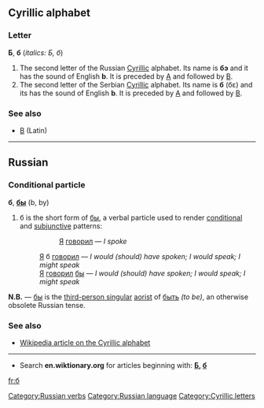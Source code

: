 ==Cyrillic alphabet==
===Letter===
'''Б''', '''б''' (''italics: Б, б'')

# The second letter of the Russian [[Cyrillic]] alphabet.  Its name is '''бэ''' {{IPAchar|(bɛ)}} and it has the sound of English '''b'''.  It is preceded by [[а|А]] and followed by [[в|В]].
# The second letter of the Serbian [[Cyrillic]] alphabet.  Its name is '''б''' (бɛ) and its has the sound of English '''b'''.  It is preceded by [[а|А]] and followed by [[в|В]].

===See also===
*[[B]] (Latin)

----

==Russian==

===Conditional particle===
'''б''', '''[[бы]]''' (b, by)

# б is the short form of [[бы]], a verbal particle used to render [[conditional]] and [[subjunctive]] patterns:
#:: [[Я]] [[говорить|говорил]] — ''I spoke''
#: [[Я]] б [[говорить|говорил]] — ''I would (should) have spoken; I would speak; I might speak'' 
#: [[Я]] [[говорить|говорил]] [[бы]] — ''I would (should) have spoken; I would speak; I might speak'' 

'''N.B.''' — [[бы]] is the [[third-person singular]] [[aorist]] of [[быть]] ''(to be)'', an otherwise obsolete Russian tense.

===See also===
*[[w:Cyrillic alphabet|Wikipedia article on the Cyrillic alphabet]]

----

*Search '''en.wiktionary.org''' for articles beginning with: '''[http://en.wiktionary.org/w/index.php?title=Special%3AAllpages&from=%D0%91&namespace=0 Б], [http://en.wiktionary.org/w/index.php?title=Special%3AAllpages&from=%D0%B1&namespace=0 б]'''

[[Category:Russian verbs]]
[[Category:Russian language]]
[[Category:Cyrillic letters]]

[[fr:б]]